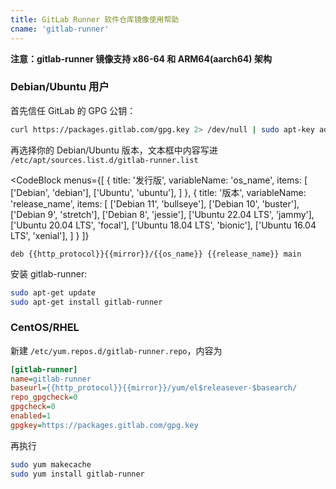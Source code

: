 ```yaml
---
title: GitLab Runner 软件仓库镜像使用帮助
cname: 'gitlab-runner'
---
```


**注意：gitlab-runner 镜像支持 x86-64 和 ARM64(aarch64) 架构**

### Debian/Ubuntu 用户

首先信任 GitLab 的 GPG 公钥：

```bash
curl https://packages.gitlab.com/gpg.key 2> /dev/null | sudo apt-key add - &>/dev/null
```

再选择你的 Debian/Ubuntu 版本，文本框中内容写进 `/etc/apt/sources.list.d/gitlab-runner.list`

<CodeBlock
  menus={[
    {
      title: '发行版',
      variableName: 'os_name',
      items: [
        ['Debian', 'debian'],
        ['Ubuntu', 'ubuntu'],
      ]
    },
    {
      title: '版本',
      variableName: 'release_name',
      items: [
        ['Debian 11', 'bullseye'],
        ['Debian 10', 'buster'],
        ['Debian 9', 'stretch'],
        ['Debian 8', 'jessie'],
        ['Ubuntu 22.04 LTS', 'jammy'],
        ['Ubuntu 20.04 LTS', 'focal'],
        ['Ubuntu 18.04 LTS', 'bionic'],
        ['Ubuntu 16.04 LTS', 'xenial'],
      ]
    }
  ]}
>

```properties
deb {{http_protocol}}{{mirror}}/{{os_name}} {{release_name}} main
```

</CodeBlock>


安装 gitlab-runner:

```bash
sudo apt-get update
sudo apt-get install gitlab-runner
```

### CentOS/RHEL

新建 `/etc/yum.repos.d/gitlab-runner.repo`，内容为


<CodeBlock>

```ini
[gitlab-runner]
name=gitlab-runner
baseurl={{http_protocol}}{{mirror}}/yum/el$releasever-$basearch/
repo_gpgcheck=0
gpgcheck=0
enabled=1
gpgkey=https://packages.gitlab.com/gpg.key
```

</CodeBlock>

再执行

```bash
sudo yum makecache
sudo yum install gitlab-runner
```

